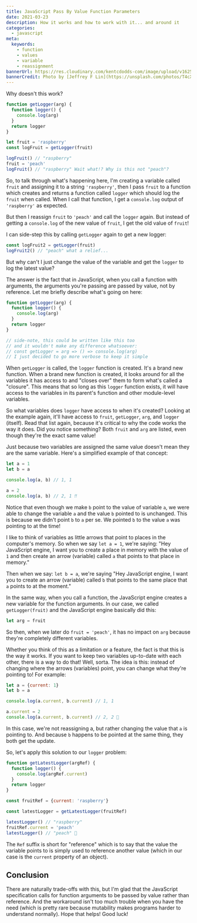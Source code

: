 ```yaml
---
title: JavaScript Pass By Value Function Parameters
date: 2021-03-23
description: How it works and how to work with it... and around it
categories:
  - javascript
meta:
  keywords:
    - function
    - values
    - variable
    - reassignment
bannerUrl: https://res.cloudinary.com/kentcdodds-com/image/upload/v1625033067/kentcdodds.com/content/blog/javascript-pass-by-value-function-parameters/banner.jpg
bannerCredit: Photo by [Jeffrey F Lin](https://unsplash.com/photos/T4cXypPgN3w)
---
```


Why doesn't this work?

```javascript
function getLogger(arg) {
  function logger() {
    console.log(arg)
  }
  return logger
}

let fruit = 'raspberry'
const logFruit = getLogger(fruit)

logFruit() // "raspberry"
fruit = 'peach'
logFruit() // "raspberry" Wait what!? Why is this not "peach"?
```

So, to talk through what's happening here, I'm creating a variable called
`fruit` and assigning it to a string `'raspberry'`, then I pass `fruit` to a
function which creates and returns a function called `logger` which should log
the `fruit` when called. When I call that function, I get a `console.log` output
of `'raspberry'` as expected.

But then I reassign `fruit` to `'peach'` and call the `logger` again. But
instead of getting a `console.log` of the new value of `fruit`, I get the old
value of `fruit`!

I can side-step this by calling `getLogger` again to get a new logger:

```javascript
const logFruit2 = getLogger(fruit)
logFruit2() // "peach" what a relief...
```

But why can't I just change the value of the variable and get the `logger` to
log the latest value?

The answer is the fact that in JavaScript, when you call a function with
arguments, the arguments you're passing are passed by value, not by reference.
Let me briefly describe what's going on here:

```javascript
function getLogger(arg) {
  function logger() {
    console.log(arg)
  }
  return logger
}

// side-note, this could be written like this too
// and it wouldn't make any difference whatsoever:
// const getLogger = arg => () => console.log(arg)
// I just decided to go more verbose to keep it simple
```

When `getLogger` is called, the `logger` function is created. It's a brand new
function. When a brand new function is created, it looks around for all the
variables it has access to and "closes over" them to form what's called a
"closure". This means that so long as this `logger` function exists, it will
have access to the variables in its parent's function and other module-level
variables.

So what variables does `logger` have access to when it's created? Looking at the
example again, it'll have access to `fruit`, `getLogger`, `arg`, and `logger`
(itself). Read that list again, because it's critical to why the code works the
way it does. Did you notice something? Both `fruit` and `arg` are listed, even
though they're the exact same value!

Just because two variables are assigned the same value doesn't mean they are the
same variable. Here's a simplified example of that concept:

```javascript
let a = 1
let b = a

console.log(a, b) // 1, 1

a = 2
console.log(a, b) // 2, 1 ‼️
```

Notice that even though we make `b` point to the value of variable `a`, we were
able to change the variable `a` and the value `b` pointed to is unchanged. This
is because we didn't point `b` to `a` per se. We pointed `b` to the value `a`
was pointing to at the time!

I like to think of variables as little arrows that point to places in the
computer's memory. So when we say `let a = 1`, we're saying: "Hey JavaScript
engine, I want you to create a place in memory with the value of `1` and then
create an arrow (variable) called `a` that points to that place in memory."

Then when we say: `let b = a`, we're saying "Hey JavaScript engine, I want you
to create an arrow (variable) called `b` that points to the same place that `a`
points to at the moment."

In the same way, when you call a function, the JavaScript engine creates a new
variable for the function arguments. In our case, we called `getLogger(fruit)`
and the JavaScript engine basically did this:

```javascript
let arg = fruit
```

So then, when we later do `fruit = 'peach'`, it has no impact on `arg` because
they're completely different variables.

Whether you think of this as a limitation or a feature, the fact is that this is
the way it works. If you want to keep two variables up-to-date with each other,
there is a way to do that! Well, sorta. The idea is this: instead of changing
where the arrows (variables) point, you can change what they're pointing to! For
example:

```javascript
let a = {current: 1}
let b = a

console.log(a.current, b.current) // 1, 1

a.current = 2
console.log(a.current, b.current) // 2, 2 🎉
```

In this case, we're not reassigning a, but rather changing the value that `a` is
pointing to. And because `b` happens to be pointed at the same thing, they both
get the update.

So, let's apply this solution to our `logger` problem:

```javascript
function getLatestLogger(argRef) {
  function logger() {
    console.log(argRef.current)
  }
  return logger
}

const fruitRef = {current: 'raspberry'}

const latestLogger = getLatestLogger(fruitRef)

latestLogger() // "raspberry"
fruitRef.current = 'peach'
latestLogger() // "peach" 🎉
```

The `Ref` suffix is short for "reference" which is to say that the value the
variable points to is simply used to reference another value (which in our case
is the `current` property of an object).

## Conclusion

There are naturally trade-offs with this, but I'm glad that the JavaScript
specification calls for function arguments to be passed by value rather than
reference. And the workaround isn't too much trouble when you have the need
(which is pretty rare because mutability makes programs harder to understand
normally). Hope that helps! Good luck!
